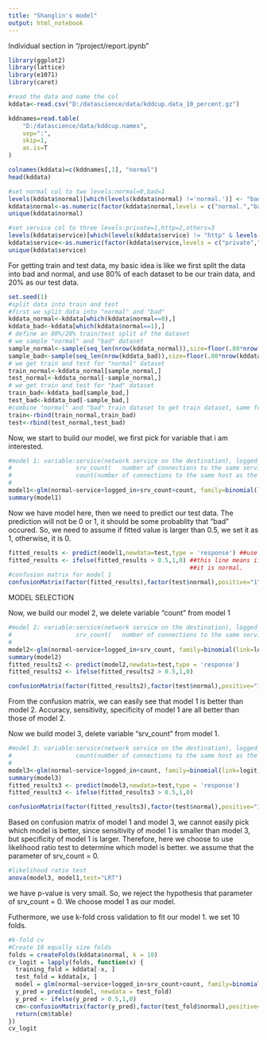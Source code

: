 ```yaml
---
title: "Shanglin's model"
output: html_notebook
---
```

Individual section in "/project/report.ipynb"

```r
library(ggplot2)
library(lattice)
library(e1071)
library(caret)
```


```r
#read the data and name the col
kddata<-read.csv("D:/datascience/data/kddcup.data_10_percent.gz")

kddnames=read.table(
    "D:/datascience/data/kddcup.names",
    sep=":",
    skip=1,
    as.is=T
)

colnames(kddata)=c(kddnames[,1], "normal")
head(kddata)
```

```r
#set normal col to two levels:normal=0,bad=1
levels(kddata$normal)[which(levels(kddata$normal) !='normal.')] <- "bad."
kddata$normal<-as.numeric(factor(kddata$normal,levels = c("normal.","bad."))) -1 
unique(kddata$normal)
```

```r
#set service col to three levels:private=1,http=2,others=3
levels(kddata$service)[which(levels(kddata$service) != "http" & levels(kddata$service) != "private")] <- "others"
kddata$service<-as.numeric(factor(kddata$service,levels = c("private","http","others")))
unique(kddata$service)
```
For getting train and test data, my basic idea is like we first split the data into bad and normal, and use 80% of each dataset to be our train data, and 20% as our test data.


```r
set.seed(1)
#split data into train and test
#first we split data into "normal" and "bad"
kddata_normal<-kddata[which(kddata$normal==0),]
kddata_bad<-kddata[which(kddata$normal==1),]
# define an 80%/20% train/test split of the dataset
# we sample "normal" and "bad" dataset
sample_normal<-sample(seq_len(nrow(kddata_normal)),size=floor(.80*nrow(kddata_normal)))
sample_bad<-sample(seq_len(nrow(kddata_bad)),size=floor(.80*nrow(kddata_bad)))
# we get train and test for "normal" dataset
train_normal<-kddata_normal[sample_normal,]
test_normal<-kddata_normal[-sample_normal,]
# we get train and test for "bad" dataset
train_bad<-kddata_bad[sample_bad,]
test_bad<-kddata_bad[-sample_bad,]
#combine "normal" and "bad" train dataset to get train dataset, same for "bad"
train<-rbind(train_normal,train_bad)
test<-rbind(test_normal,test_bad)
```

Now, we start to build our model, we first pick for variable that i am interested. 

```r
#model 1: variable:service(network service on the destination), logged_in(1 if successfully logged in; 0 otherwise), 
#                  srv_count(	number of connections to the same service as the current connection in the past two seconds),
#                  count(number of connections to the same host as the current connection in the past two seconds )
#                   
model1<-glm(normal~service+logged_in+srv_count+count, family=binomial(link=logit), data=train)
summary(model1)


```

Now we have model here, then we need to predict our test data. The prediction will not be 0 or 1, it should be some probablity that "bad" occured. So, we need to assume if fitted value is larger than 0.5, we set it as 1, otherwise, it is 0.
```r
fitted_results <- predict(model1,newdata=test,type = 'response') ##use "response" to get pi, not logit(pi)
fitted_results <- ifelse(fitted_results > 0.5,1,0) ##this line means if pi is bigger than 0.5, we assume it is 'bad', otherwise 
                                                   ##it is normal.
#confusion matrix for model 1
confusionMatrix(factor(fitted_results),factor(test$normal),positive="1",dnn = c("prediction","actual"))
```
MODEL SELECTION

Now, we build our model 2, we delete variable "count" from model 1
```r
#model 2: variable:service(network service on the destination), logged_in(1 if successfully logged in; 0 otherwise), 
#                  srv_count(	number of connections to the same service as the current connection in the past two seconds)
#                   
model2<-glm(normal~service+logged_in+srv_count, family=binomial(link=logit), data=train)
summary(model2)
fitted_results2 <- predict(model2,newdata=test,type = 'response')
fitted_results2 <- ifelse(fitted_results2 > 0.5,1,0)

confusionMatrix(factor(fitted_results2),factor(test$normal),positive="1",dnn = c("prediction","actual"))
```
From the confusion matrix, we can easily see that model 1 is better than model 2. Accuracy, sensitivity, specificity of model 1 are all better than those of model 2.

Now we build model 3, delete variable "srv_count" from model 1.

```r
#model 3: variable:service(network service on the destination), logged_in(1 if successfully logged in; 0 otherwise), 
#                  count(number of connections to the same host as the current connection in the past two seconds )
# 
model3<-glm(normal~service+logged_in+count, family=binomial(link=logit), data=train)
summary(model3)
fitted_results3 <- predict(model3,newdata=test,type = 'response')
fitted_results3 <- ifelse(fitted_results3 > 0.5,1,0)

confusionMatrix(factor(fitted_results3),factor(test$normal),positive="1",dnn = c("prediction","actual"))
```
Based on confusion matrix of model 1 and model 3, we cannot easily pick which model is better, since sensitivity of model 1 is smaller than model 3, but specificity of model 1 is larger. Therefore, here we choose to use likelihood ratio test to determine which model is better. we assume that the parameter of srv_count = 0. 

```r
#likelihood ratio test
anova(model3, model1,test="LRT")
```

we have p-value is very small. So, we reject the hypothesis that parameter of srv_count = 0. We choose model 1 as our model. 

Futhermore, we use k-fold cross validation to fit our model 1. we set 10 folds.

```r
#k-fold cv
#Create 10 equally size folds
folds = createFolds(kddata$normal, k = 10)
cv_logit = lapply(folds, function(x) {
  training_fold = kddata[-x, ]
  test_fold = kddata[x, ]
  model = glm(normal~service+logged_in+srv_count+count, family=binomial(link=logit), data=training_fold)
  y_pred = predict(model, newdata = test_fold)
  y_pred <- ifelse(y_pred > 0.5,1,0)
  cm<-confusionMatrix(factor(y_pred),factor(test_fold$normal),positive="1",dnn = c("prediction","actual"))
  return(cm$table)
})
cv_logit
```

